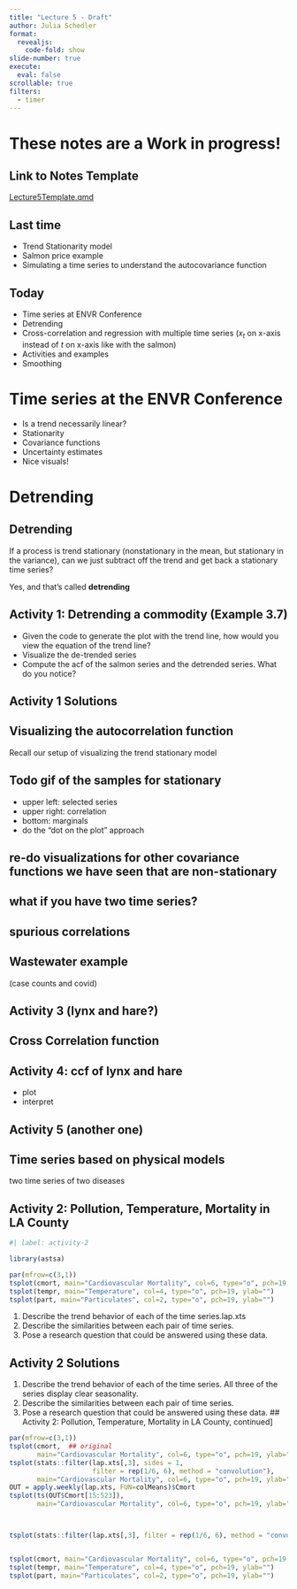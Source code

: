 ```yaml
---
title: "Lecture 5 - Draft"
author: Julia Schedler
format: 
  revealjs: 
    code-fold: show
slide-number: true
execute: 
  eval: false
scrollable: true
filters: 
  - timer
---
```


# These notes are a Work in progress!


::: {.callout-note collapse="true" appearance="simple" icon="false"}
## Link to Notes Template

[Lecture5Template.qmd](ActivityTemplates/Lecture5Template.qmd)
:::

## Last time
- Trend Stationarity model
- Salmon price example
- Simulating a time series to understand the autocovariance function

## Today
- Time series at ENVR Conference
- Detrending
- Cross-correlation and regression with multiple time series ($x_t$ on x-axis instead of $t$ on x-axis like with the salmon)
- Activities and examples
- Smoothing

# Time series at the ENVR Conference
- Is a trend necessarily linear?
- Stationarity
- Covariance functions
- Uncertainty estimates
- Nice visuals!

# Detrending

## Detrending

If a process is trend stationary (nonstationary in the mean, but stationary in the variance), can we just subtract off the trend and get back a stationary time series?

Yes, and that's called **detrending**

## [Activity 1: Detrending a commodity (Example 3.7)]{.r-fit-text} {.smaller}

-   Given the code to generate the plot with the trend line, how would you view the equation of the trend line?
-   Visualize the de-trended series
-   Compute the acf of the salmon series and the detrended series. What do you notice?

## Activity 1 Solutions


## Visualizing the autocorrelation function
Recall our setup of visualizing the trend stationary model

## Todo gif of the samples for stationary
- upper left: selected series
- upper right: correlation
- bottom: marginals
- do the "dot on the plot" approach 

## re-do visualizations for other covariance functions we have seen that are non-stationary

## what if you have two time series?

## spurious correlations

## Wastewater example
(case counts and covid)

## Activity 3 (lynx and hare?)

## Cross Correlation function 

## Activity 4: ccf of lynx and hare
- plot
- interpret

## Activity 5 (another one)

## Time series based on physical models
two time series of two diseases



## [Activity 2: Pollution, Temperature, Mortality in LA County]{.r-fit-text}

```r
#| label: activity-2

library(astsa)

par(mfrow=c(3,1))
tsplot(cmort, main="Cardiovascular Mortality", col=6, type="o", pch=19, ylab="")
tsplot(tempr, main="Temperature", col=4, type="o", pch=19, ylab="")
tsplot(part, main="Particulates", col=2, type="o", pch=19, ylab="")


```
1. Describe the trend behavior of each of the time series.lap.xts
2. Describe the similarities between each pair of time series.
3. Pose a research question that could be answered using these data.

## Activity 2 Solutions
1. Describe the trend behavior of each of the time series.
All three of the series display clear seasonality. 
2. Describe the similarities between each pair of time series.
3. Pose a research question that could be answered using these data.
## [Activity 2: Pollution, Temperature, Mortality in LA County, continued]{.r-fit-text}]
```r
par(mfrow=c(3,1))
tsplot(cmort,  ## original
       main="Cardiovascular Mortality", col=6, type="o", pch=19, ylab="") 
tsplot(stats::filter(lap.xts[,3], sides = 1, 
                     filter = rep(1/6, 6), method = "convolution"), 
       main="Cardiovascular Mortality", col=6, type="o", pch=19, ylab="") ## 6 day moving average
OUT = apply.weekly(lap.xts, FUN=colMeans)$Cmort
tsplot(ts(OUT$Cmort[15:523]), 
       main="Cardiovascular Mortality", col=6, type="o", pch=19, ylab="") ## 6 day moving average



tsplot(stats::filter(lap.xts[,3], filter = rep(1/6, 6), method = "convolution")) 


tsplot(cmort, main="Cardiovascular Mortality", col=6, type="o", pch=19, ylab="")
tsplot(tempr, main="Temperature", col=4, type="o", pch=19, ylab="")
tsplot(part, main="Particulates", col=2, type="o", pch=19, ylab="")

```
